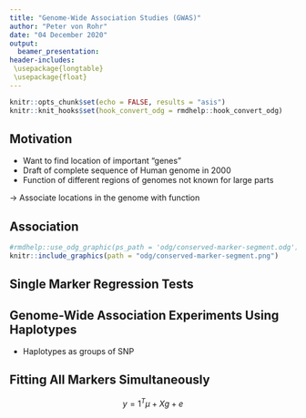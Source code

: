 ```yaml
---
title: "Genome-Wide Association Studies (GWAS)"
author: "Peter von Rohr"
date: "04 December 2020"
output:
  beamer_presentation:
header-includes:
 \usepackage{longtable}
 \usepackage{float}
---
```


```r
knitr::opts_chunk$set(echo = FALSE, results = "asis")
knitr::knit_hooks$set(hook_convert_odg = rmdhelp::hook_convert_odg)
```

## Motivation

* Want to find location of important "genes"
* Draft of complete sequence of Human genome in 2000
* Function of different regions of genomes not known for large parts

$\rightarrow$ Associate locations in the genome with function


## Association

```r
#rmdhelp::use_odg_graphic(ps_path = 'odg/conserved-marker-segment.odg')
knitr::include_graphics(path = "odg/conserved-marker-segment.png")
```


## Single Marker Regression Tests

\begin{equation}
y = Wb + Xg + e
\end{equation}


## Genome-Wide Association Experiments Using Haplotypes

* Haplotypes as groups of SNP 


## Fitting All Markers Simultaneously

$$y = 1^T \mu + Xg + e$$
